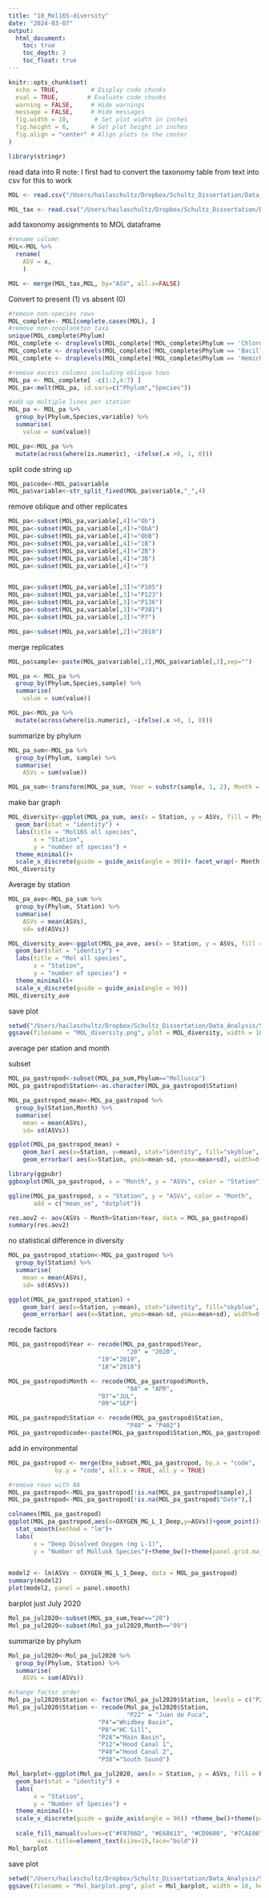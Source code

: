 ```yaml
---
title: "10_Mol16S-diversity"
date: "2024-03-07"
output:
  html_document:
    toc: true
    toc_depth: 2
    toc_float: true
---
```

```r
knitr::opts_chunk$set(
  echo = TRUE,         # Display code chunks
  eval = TRUE,        # Evaluate code chunks
  warning = FALSE,     # Hide warnings
  message = FALSE,     # Hide messages
  fig.width = 10,       # Set plot width in inches
  fig.height = 6,      # Set plot height in inches
  fig.align = "center" # Align plots to the center
)
```

```r
library(stringr)
```

read data into R
note: I first had to convert the taxonomy table from text into csv for this to work
```r
MOL <- read.csv("/Users/hailaschultz/Dropbox/Schultz_Dissertation/Data_Analysis/Schultz_dissertation-2/data/Barcode_2018-2020/ASV_count_tables/Mol16S_ASVs_counts.tsv", sep = "\t")

MOL_tax <- read.csv("/Users/hailaschultz/Dropbox/Schultz_Dissertation/Data_Analysis/Schultz_dissertation-2/data/Barcode_2018-2020/ASV2Taxonomy_Tables/RV_Mol16S_asvTaxonomyTable.csv")
```

add taxonomy assignments to MOL dataframe
```r
#rename column
MOL<-MOL %>% 
  rename(
    ASV = x,
    )

MOL <- merge(MOL_tax,MOL, by="ASV", all.x=FALSE)
```

Convert to present (1) vs absent (0)
```r
#remove non-species rows
MOL_complete<- MOL[complete.cases(MOL), ]
#remove non-zooplankton taxa
unique(MOL_complete$Phylum)
MOL_complete <- droplevels(MOL_complete[!MOL_complete$Phylum == 'Chlorophyta',])
MOL_complete <- droplevels(MOL_complete[!MOL_complete$Phylum == 'Bacillariophyta',])
MOL_complete <- droplevels(MOL_complete[!MOL_complete$Phylum == 'Hemichordata',])
```

```r
#remove excess columns including oblique tows
MOL_pa <- MOL_complete[ -c(1:2,4:7) ]
MOL_pa<-melt(MOL_pa, id.vars=c("Phylum","Species"))
```

```r
#add up multiple lines per station
MOL_pa <- MOL_pa %>%
  group_by(Phylum,Species,variable) %>%
  summarise(
    value = sum(value))

MOL_pa<-MOL_pa %>%
  mutate(across(where(is.numeric), ~ifelse(.x >0, 1, 0)))
```
split code string up
```r
MOL_pa$code<-MOL_pa$variable
MOL_pa$variable<-str_split_fixed(MOL_pa$variable,"_",4)
```

remove oblique and other replicates
```r
MOL_pa<-subset(MOL_pa,variable[,4]!="Ob")
MOL_pa<-subset(MOL_pa,variable[,4]!="ObA")
MOL_pa<-subset(MOL_pa,variable[,4]!="ObB")
MOL_pa<-subset(MOL_pa,variable[,4]!="1B")
MOL_pa<-subset(MOL_pa,variable[,4]!="2B")
MOL_pa<-subset(MOL_pa,variable[,4]!="3B")
MOL_pa<-subset(MOL_pa,variable[,4]!="")


MOL_pa<-subset(MOL_pa,variable[,3]!="P105")
MOL_pa<-subset(MOL_pa,variable[,3]!="P123")
MOL_pa<-subset(MOL_pa,variable[,3]!="P136")
MOL_pa<-subset(MOL_pa,variable[,3]!="P381")
MOL_pa<-subset(MOL_pa,variable[,3]!="P7")

MOL_pa<-subset(MOL_pa,variable[,2]!="2010")
```

merge replicates
```r
MOL_pa$sample<-paste(MOL_pa$variable[,2],MOL_pa$variable[,3],sep="")

MOL_pa <- MOL_pa %>%
  group_by(Phylum,Species,sample) %>%
  summarise(
    value = sum(value))

MOL_pa<-MOL_pa %>%
  mutate(across(where(is.numeric), ~ifelse(.x >0, 1, 0)))
```

summarize by phylum
```r
MOL_pa_sum<-MOL_pa %>%
  group_by(Phylum, sample) %>%
  summarise(
    ASVs = sum(value))
```

```r
MOL_pa_sum<-transform(MOL_pa_sum, Year = substr(sample, 1, 2), Month = substr(sample, 3, 4),Station=substr(sample, 5,7))
```

make bar graph
```r
MOL_diversity<-ggplot(MOL_pa_sum, aes(x = Station, y = ASVs, fill = Phylum)) +
  geom_bar(stat = "identity") +
  labs(title = "Mol16S all species",
       x = "Station",
       y = "number of species") +
  theme_minimal()+
  scale_x_discrete(guide = guide_axis(angle = 90))+ facet_wrap(~ Month*Year) 
MOL_diversity
```
Average by station

```r
MOL_pa_ave<-MOL_pa_sum %>%
  group_by(Phylum, Station) %>%
  summarise(
    ASVs = mean(ASVs),
    sd= sd(ASVs))
```

```r
MOL_diversity_ave<-ggplot(MOL_pa_ave, aes(x = Station, y = ASVs, fill = Phylum)) +
  geom_bar(stat = "identity") +
  labs(title = "Mol all species",
       x = "Station",
       y = "number of species") +
  theme_minimal()+
  scale_x_discrete(guide = guide_axis(angle = 90)) 
MOL_diversity_ave
```
save plot
```r
setwd("/Users/hailaschultz/Dropbox/Schultz_Dissertation/Data_Analysis/Schultz_dissertation-2/figures")
ggsave(filename = "MOL_diversity.png", plot = MOL_diversity, width = 10, height = 8, device='png', dpi=700)
```


average per station and month

subset
```r
MOL_pa_gastropod<-subset(MOL_pa_sum,Phylum=="Mollusca")
MOL_pa_gastropod$Station<-as.character(MOL_pa_gastropod$Station)
```


```r
MOL_pa_gastropod_mean<-MOL_pa_gastropod %>%
  group_by(Station,Month) %>%
  summarise(
    mean = mean(ASVs),
    sd= sd(ASVs))
```
```r
ggplot(MOL_pa_gastropod_mean) +
    geom_bar( aes(x=Station, y=mean), stat="identity", fill="skyblue", alpha=0.7) +
    geom_errorbar( aes(x=Station, ymin=mean-sd, ymax=mean+sd), width=0.4, alpha=0.9, size=1.3)+facet_wrap(~ Month) 
```
```r
library(ggpubr)
ggboxplot(MOL_pa_gastropod, x = "Month", y = "ASVs", color = "Station")

ggline(MOL_pa_gastropod, x = "Station", y = "ASVs", color = "Month",
       add = c("mean_se", "dotplot"))
```
```r
res.aov2 <- aov(ASVs ~ Month+Station+Year, data = MOL_pa_gastropod)
summary(res.aov2)
```
no statistical difference in diversity



```r
MOL_pa_gastropod_station<-MOL_pa_gastropod %>%
  group_by(Station) %>%
  summarise(
    mean = mean(ASVs),
    sd= sd(ASVs))
```

```r
ggplot(MOL_pa_gastropod_station) +
    geom_bar( aes(x=Station, y=mean), stat="identity", fill="skyblue", alpha=0.7) +
    geom_errorbar( aes(x=Station, ymin=mean-sd, ymax=mean+sd), width=0.4, alpha=0.9, size=1.3)
```

recode factors
```r
MOL_pa_gastropod$Year <- recode(MOL_pa_gastropod$Year, 
                                 "20" = "2020",
                         "19"="2019",
                         "18"="2018")

MOL_pa_gastropod$Month <- recode(MOL_pa_gastropod$Month, 
                                 "04" = "APR",
                         "07"="JUL",
                         "09"="SEP")

MOL_pa_gastropod$Station <- recode(MOL_pa_gastropod$Station, 
                                 "P40" = "P402")
MOL_pa_gastropod$code<-paste(MOL_pa_gastropod$Station,MOL_pa_gastropod$Year,MOL_pa_gastropod$Month,sep="-")
```

add in environmental
```r
MOL_pa_gastropod <- merge(Env_subset,MOL_pa_gastropod, by.x = "code", 
             by.y = "code", all.x = TRUE, all.y = TRUE)

#remove rows with NA
MOL_pa_gastropod<-MOL_pa_gastropod[!is.na(MOL_pa_gastropod$sample),]
MOL_pa_gastropod<-MOL_pa_gastropod[!is.na(MOL_pa_gastropod$"Date"),]
```

```r
colnames(MOL_pa_gastropod)
ggplot(MOL_pa_gastropod,aes(x=OXYGEN_MG_L_1_Deep,y=ASVs))+geom_point()+
  stat_smooth(method = "lm")+
  labs(
       x = "Deep Disolved Oxygen (mg L-1)",
       y = "Number of Mollusk Species")+theme_bw()+theme(panel.grid.major = element_blank(),
                                                                                           panel.grid.minor = element_blank(), axis.line = element_line(colour = "black"))

model2 <- lm(ASVs ~ OXYGEN_MG_L_1_Deep, data = MOL_pa_gastropod)
summary(model2)
plot(model2, panel = panel.smooth)
```

barplot
just July 2020
```r
Mol_pa_jul2020<-subset(MOL_pa_sum,Year=="20")
Mol_pa_jul2020<-subset(Mol_pa_jul2020,Month=="09")
```
summarize by phylum
```r
Mol_pa_jul2020<-Mol_pa_jul2020 %>%
  group_by(Phylum, Station) %>%
  summarise(
    ASVs = sum(ASVs))
```

```r
#change factor order
Mol_pa_jul2020$Station <- factor(Mol_pa_jul2020$Station, levels = c("P22", "P4", "P8","P28","P12","P40","P38"))
Mol_pa_jul2020$Station <- recode(Mol_pa_jul2020$Station, 
                                 "P22" = "Juan de Fuca",
                         "P4"="Whidbey Basin",
                         "P8"="HC Sill",
                         "P28"="Main Basin",
                         "P12"="Hood Canal 1",
                         "P40"="Hood Canal 2",
                         "P38"="South Sound")

```

```r

Mol_barplot<-ggplot(Mol_pa_jul2020, aes(x = Station, y = ASVs, fill = Phylum)) +
  geom_bar(stat = "identity") +
  labs(
       x = "Station",
       y = "Number of Species") +
  theme_minimal()+
  scale_x_discrete(guide = guide_axis(angle = 90)) +theme_bw()+theme(panel.grid.major = element_blank(),
                                                                                           panel.grid.minor = element_blank(), axis.line = element_line(colour = "black"))+ scale_colour_manual(values=c("#F8766D", "#E68613", "#CD9600", "#7CAE00", "#0CB702",  "#00C19A", "#00BFC4", "#00A9FF", "#8494FF")) +
  scale_fill_manual(values=c("#F8766D", "#E68613", "#CD9600", "#7CAE00", "#0CB702",  "#00C19A", "#00BFC4", "#00A9FF", "#8494FF"))+ylim(0,50)+theme(axis.text=element_text(size=15),
        axis.title=element_text(size=15,face="bold"))
Mol_barplot
```

save plot
```r
setwd("/Users/hailaschultz/Dropbox/Schultz_Dissertation/Data_Analysis/Schultz_dissertation-2/figures")
ggsave(filename = "Mol_barplot.png", plot = Mol_barplot, width = 10, height = 8, device='png', dpi=700)
```